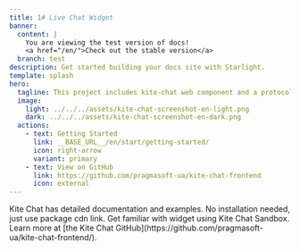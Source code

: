 ```yaml
---
title: 1# Live Chat Widget
banner:
  content: |
    You are viewing the test version of docs!
    <a href="/en/">Check out the stable version</a>
  branch: test
description: Get started building your docs site with Starlight.
template: splash
hero:
  tagline: This project includes kite-chat web component and a protocol driver to communicate with the chat backend.
  image:
    light: ../../../assets/kite-chat-screenshot-en-light.png
    dark: ../../../assets/kite-chat-screenshot-en-dark.png
  actions:
    - text: Getting Started
      link: __BASE_URL__/en/start/getting-started/
      icon: right-arrow
      variant: primary
    - text: View on GitHub
      link: https://github.com/pragmasoft-ua/kite-chat-frontend
      icon: external
---
```



<CardGrid stagger>
	<Card title="Documentation" icon="pencil">
		Kite Chat has detailed documentation and examples.
	</Card>
	<Card title="Easy Setup" icon="puzzle">
		No installation needed, just use package cdn link.
	</Card>
	<Card title="Live Demo" icon="rocket">
		Get familiar with widget using Kite Chat Sandbox.
	</Card>
	<Card title="Open source" icon="github">
		Learn more at [the Kite Chat GitHub](https://github.com/pragmasoft-ua/kite-chat-frontend/).
	</Card>
</CardGrid>